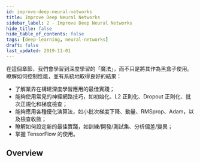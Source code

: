 ```yaml
---
id: improve-deep-neural-networks
title: Improve Deep Neural Networks
sidebar_label: 2 - Improve Deep Neural Networks
hide_title: false
hide_table_of_contents: false
tags: [deep-learning, neural-networks]
draft: false
last_updated: 2019-11-01
---
```


在這個章節，我們會學習到深度學習的「魔法」，而不只是將其作為黑盒子使用。瞭解如何控制性能，並有系統地取得良好的結果：

- 了解業界在構建深度學習應用的最佳實踐；
- 能夠使用常見的神經網路技巧，如初始化、L2 正則化、Dropout 正則化、批次正規化和梯度檢查；
- 能夠應用各種優化演算法，如小批次梯度下降、動量、RMSprop、Adam，以及檢查收斂；
- 瞭解如何設定新的最佳實踐，如訓練/開發/測試集、分析偏差/變異；
- 掌握 TensorFlow 的使用。


## Overview

<DocCardList />
